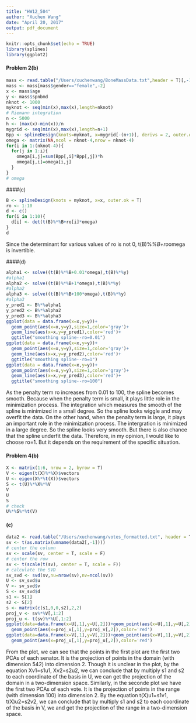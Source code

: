 ```yaml
---
title: "HW12_504"
author: "Xuchen Wang"
date: "April 20, 2017"
output: pdf_document
---
```


```r
knitr::opts_chunk$set(echo = TRUE)
library(splines)
library(ggplot2)
```

#### Problem 2(b)
```r
mass <- read.table("/Users/xuchenwang/BoneMassData.txt",header = T)[,-1]
mass <- mass[mass$gender=="female",-2]
x <- mass$age
y <- mass$spnbmd
nknot <- 1000
myknot <- seq(min(x),max(x),length=nknot)
# Riemann integration
n <- 5000
h <- (max(x)-min(x))/n
mygrid <- seq(min(x),max(x),length=n+1)
Bpp <- splineDesign(knots=myknot, x=mygrid[-(n+1)], derivs = 2, outer.ok = T)
omega <- matrix(NA,ncol = nknot-4,nrow = nknot-4)
for(i in 1:(nknot-4)){
  for(j in 1:i){
    omega[i,j]=sum(Bpp[,i]*Bpp[,j])*h
    omega[j,i]=omega[i,j]
  }
}
# omega
```

####(c)
```r
B <- splineDesign(knots = myknot, x=x, outer.ok = T)
ro <- 1:10
d <- c()
for(i in 1:10){
  d[i] <- det(t(B)%*%B+ro[i]*omega)
}
d
```

Since the determinant for various values of ro is not 0, t(B)%*%B+ro*omega is invertible.

####(d)
```r
alpha1 <- solve((t(B)%*%B+0.01*omega),t(B)%*%y)
#alpha1
alpha2 <- solve((t(B)%*%B+1*omega),t(B)%*%y)
#alpha2
alpha3 <- solve((t(B)%*%B+100*omega),t(B)%*%y)
#alpha3
y_pred1 <- B%*%alpha1
y_pred2 <- B%*%alpha2
y_pred3 <- B%*%alpha3
ggplot(data = data.frame(x=x,y=y))+
  geom_point(aes(x=x,y=y),size=1,color='gray')+
  geom_line(aes(x=x,y=y_pred1),color='red')+
  ggtitle("smoothing spline--ro=0.01")
ggplot(data = data.frame(x=x,y=y))+
  geom_point(aes(x=x,y=y),size=1,color='gray')+
  geom_line(aes(x=x,y=y_pred2),color='red')+
  ggtitle("smoothing spline--ro=1")
ggplot(data = data.frame(x=x,y=y))+
  geom_point(aes(x=x,y=y),size=1,color='gray')+
  geom_line(aes(x=x,y=y_pred3),color='red')+
  ggtitle("smoothing spline--ro=100")
```

As the penalty term ro increases from 0.01 to 100, the spline becomes smooth. Because when the penalty term is small, it plays little role in the minimization process. The integration which measures the smooth of the spline is minimized in a small degree. So the spline looks wiggle and may overfit the data. On the other hand, when the penalty term is large, it plays an important role in the minimization process. The intergration is minimized in a large degree. So the spline looks very smooth. But there is also chance that the spline underfit the data. Therefore, in my opinion, I would like to choose ro=1. But it depends on the requirement of the specific situation.

#### Problem 4(b)
```r
X <- matrix(1:6, nrow = 2, byrow = T)
V <- eigen(t(X)%*%X)$vectors
U <- eigen(X%*%t(X))$vectors
S <- t(U)%*%X%*%V
V
U
S
# check
U%*%S%*%t(V)
```

#### (c)
```r
data2 <- read.table("/Users/xuchenwang/votes_formatted.txt", header = T)
sv <- t(as.matrix(unname(data2[,-1])))
# center the column
sv <- scale(sv, center = T, scale = F)
# center the row
sv <- t(scale(t(sv), center = T, scale = F))
# calculate the SVD
sv_svd <- svd(sv,nu=nrow(sv),nv=ncol(sv))
U <- sv_svd$u
V <- sv_svd$v
S <- sv_svd$d
s1 <- S[1]
s2 <- S[2]
s <- matrix(c(s1,0,0,s2),2,2)
proj_v <- sv%*%V[,1:2]
proj_u <- t(sv)%*%U[,1:2]
ggplot(data=data.frame(x=U[,1],y=U[,2]))+geom_point(aes(x=U[,1],y=U[,2]),color='blue')+
  geom_point(aes(x=proj_v[,1],y=proj_v[,2]),color='red')
ggplot(data=data.frame(x=V[,1],y=V[,2]))+geom_point(aes(x=V[,1],y=V[,2]),color='blue')+
  geom_point(aes(x=proj_u[,1],y=proj_u[,2]),color='red')
```

From the plot, we can see that the points in the first plot are the first two PCAs of each senator. It is the projection of points in the domain (with dimension 542) into dimension 2. Though it is unclear in the plot, by the equation Xv1=s1u1, Xv2=s2u2, we can conclude that by multiply s1 and s2 to each coordinate of the basis in U, we can get the projection of the domain in a two-dimension space. Similarly, in the seconde plot we have the first two PCAs of each vote. It is the projection of points in the range (with dimension 100) into dimension 2. By the equation t(X)u1=s1v1, t(X)u2=s2v2, we can conclude that by multiply s1 and s2 to each coordinate of the basis in V, we and get the projection of the range in a two-dimension space.












